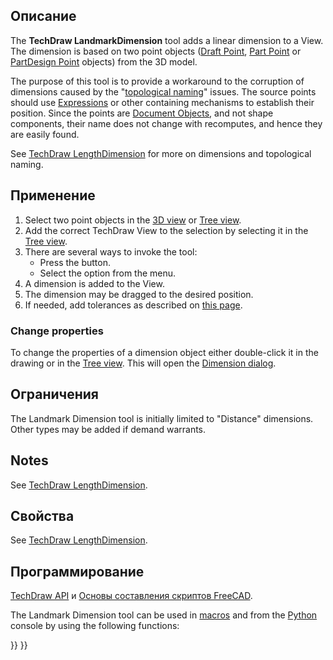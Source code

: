 <languages/>

<div class="mw-translate-fuzzy">
{{Docnav/ru
|[[TechDraw_Balloon/ru|Вставить примечание в выноску]]
|[[TechDraw_ExtensionCircleCenterLines/ru|Добавить осевые линии к окружности]]
|[[TechDraw_Workbench/ru|Верстак "TechDraw"]]
|IconL=TechDraw_Balloon.svg
|IconR=TechDraw_ExtensionCircleCenterLines.svg
|IconC=Workbench_TechDraw.svg
}}
</div>

<div class="mw-translate-fuzzy">
{{GuiCommand/ru
|Name/ru=Вставить размер знака
|Name=TechDraw_LandmarkDimension
|MenuLocation=TechDraw → Размеры → Вставить размер знака
|Workbenches=[[TechDraw_Workbench/ru|TechDraw]]
|Version=0.19
|SeeAlso=[[TechDraw_HorizontalDimension/ru|Указать горизонтальный размер]], [[TechDraw_VerticalDimension/ru|Указать вертикальный размер]]
}}
</div>

<span id="Description"></span>
==Описание==

The '''TechDraw LandmarkDimension''' tool adds a linear dimension to a View. The dimension is based on two point objects ([[Draft_Point|Draft Point]], [[Part_Point|Part Point]] or [[PartDesign_Point|PartDesign Point]] objects) from the 3D model.

The purpose of this tool is to provide a workaround to the corruption of dimensions caused by the "[[Topological_naming_problem|topological naming]]" issues. The source points should use [[Expressions|Expressions]] or other containing mechanisms to establish their position. Since the points are [[App_DocumentObject|Document Objects]], and not shape components, their name does not change with recomputes, and hence they are easily found.

See [[TechDraw_LengthDimension#Limitation|TechDraw LengthDimension]] for more on dimensions and topological naming.

<span id="Usage"></span>
==Применение==

# Select two point objects in the [[3D_view|3D view]] or [[Tree_view|Tree view]].
# Add the correct TechDraw View to the selection by selecting it in the [[Tree_view|Tree view]].
# There are several ways to invoke the tool:
#* Press the {{Button|[[Image:TechDraw_LandmarkDimension.svg|16px]] [[TechDraw_LandmarkDimension|Insert Landmark Dimension  - EXPERIMENTAL]]}} button.
#* Select the {{MenuCommand|TechDraw → Dimensions → [[Image:TechDraw_LandmarkDimension.svg|16px]] Insert Landmark Dimension  - EXPERIMENTAL}} option from the menu.
# A dimension is added to the View.
# The dimension may be dragged to the desired position.
# If needed, add tolerances as described on [[TechDraw_Geometric_dimensioning_and_tolerancing#Tolerances|this page]].

===Change properties===

To change the properties of a dimension object either double-click it in the drawing or in the [[Tree_view|Tree view]]. This will open the [[TechDraw_LengthDimension#Dimension_dialog|Dimension dialog]].

<span id="Limitations"></span>
== Ограничения ==

The Landmark Dimension tool is initially limited to "Distance" dimensions.  Other types may be added if demand warrants.

==Notes==

See [[TechDraw_LengthDimension#Notes|TechDraw LengthDimension]].

<span id="Properties"></span>
==Свойства== 

See [[TechDraw_LengthDimension#Properties|TechDraw LengthDimension]].

<span id="Scripting"></span>
==Программирование==

{{Emphasis|См. так же:}} [[TechDraw_API/ru|TechDraw API]] и [[FreeCAD_Scripting_Basics/ru|Основы составления скриптов FreeCAD]].

The Landmark Dimension tool can be used in [[Macros|macros]] and from the [[Python|Python]] console by using the following functions:

{{Code|code=
dim1 = FreeCAD.ActiveDocument.addObject("TechDraw::LandmarkDimension", "Landmark")
dim1.Type = "Distance"
dim1.References2D = [(TDView, "Vertex1")]
dim1.References3D = [(Point3d1, "Vertex1")]
dim1.References3D = [(Point3d2, "Vertex1")]
page.addView(dim1)
}}


<div class="mw-translate-fuzzy">
{{Docnav/ru
|[[TechDraw_Balloon/ru|Вставить примечание в выноску]]
|[[TechDraw_ExtensionCircleCenterLines/ru|Добавить осевые линии к окружности]]
|[[TechDraw_Workbench/ru|Верстак "TechDraw"]]
|IconL=TechDraw_Balloon.svg
|IconR=TechDraw_ExtensionCircleCenterLines.svg
|IconC=Workbench_TechDraw.svg
}}
</div>

{{TechDraw Tools navi{{#translation:}}}}
{{Userdocnavi{{#translation:}}}}